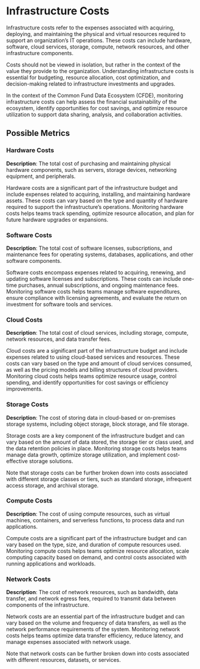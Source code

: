 # Infrastructure Costs

Infrastructure costs refer to the expenses associated with acquiring, deploying, and maintaining the physical and virtual resources required to support an organization's IT operations. These costs can include hardware, software, cloud services, storage, compute, network resources, and other infrastructure components.

Costs should not be viewed in isolation, but rather in the context of the value they provide to the organization. Understanding infrastructure costs is essential for budgeting, resource allocation, cost optimization, and decision-making related to infrastructure investments and upgrades.

In the context of the Common Fund Data Ecosystem (CFDE), monitoring infrastructure costs can help assess the financial sustainability of the ecosystem, identify opportunities for cost savings, and optimize resource utilization to support data sharing, analysis, and collaboration activities.

## Possible Metrics

### Hardware Costs

**Description**: The total cost of purchasing and maintaining physical hardware components, such as servers, storage devices, networking equipment, and peripherals.

Hardware costs are a significant part of the infrastructure budget and include expenses related to acquiring, installing, and maintaining hardware assets. These costs can vary based on the type and quantity of hardware required to support the infrastructure's operations. Monitoring hardware costs helps teams track spending, optimize resource allocation, and plan for future hardware upgrades or expansions.

### Software Costs

**Description**: The total cost of software licenses, subscriptions, and maintenance fees for operating systems, databases, applications, and other software components.

Software costs encompass expenses related to acquiring, renewing, and updating software licenses and subscriptions. These costs can include one-time purchases, annual subscriptions, and ongoing maintenance fees. Monitoring software costs helps teams manage software expenditures, ensure compliance with licensing agreements, and evaluate the return on investment for software tools and services.

### Cloud Costs

**Description**: The total cost of cloud services, including storage, compute, network resources, and data transfer fees.

Cloud costs are a significant part of the infrastructure budget and include expenses related to using cloud-based services and resources. These costs can vary based on the type and amount of cloud services consumed, as well as the pricing models and billing structures of cloud providers. Monitoring cloud costs helps teams optimize resource usage, control spending, and identify opportunities for cost savings or efficiency improvements.

### Storage Costs

**Description**: The cost of storing data in cloud-based or on-premises storage systems, including object storage, block storage, and file storage.

Storage costs are a key component of the infrastructure budget and can vary based on the amount of data stored, the storage tier or class used, and the data retention policies in place. Monitoring storage costs helps teams manage data growth, optimize storage utilization, and implement cost-effective storage solutions.

Note that storage costs can be further broken down into costs associated with different storage classes or tiers, such as standard storage, infrequent access storage, and archival storage. 

### Compute Costs

**Description**: The cost of using compute resources, such as virtual machines, containers, and serverless functions, to process data and run applications.

Compute costs are a significant part of the infrastructure budget and can vary based on the type, size, and duration of compute resources used. Monitoring compute costs helps teams optimize resource allocation, scale computing capacity based on demand, and control costs associated with running applications and workloads.

### Network Costs

**Description**: The cost of network resources, such as bandwidth, data transfer, and network egress fees, required to transmit data between components of the infrastructure.

Network costs are an essential part of the infrastructure budget and can vary based on the volume and frequency of data transfers, as well as the network performance requirements of the system. Monitoring network costs helps teams optimize data transfer efficiency, reduce latency, and manage expenses associated with network usage.

Note that network costs can be further broken down into costs associated with different resources, datasets, or services. 